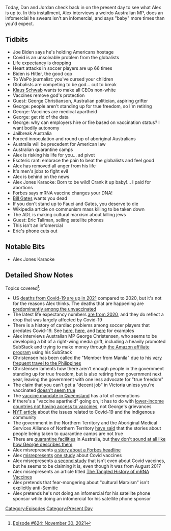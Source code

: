 {{DEFAULTSORT:
    #_EPISODE_0624:November 30, 2021
}}{{Episode
    | title           = November 30, 2021
    | caption         = Listen to this episode on [https://knowledgefight.libsyn.com/624-november-30-2021 Libsyn] [https://open.spotify.com/episode/6NtAfqxa2D0L0qry3ShkU0 Spotify], Read the [[Transcript/624: November 30, 2021|Unofficial Transcript]]
    | episodeNumber   = 624
    | length          = 01:30:22
    | airDate         = December 8, 2021
    | coverageDate    = November 30, 2021
    | episodeType     = [[:Category:Present Day|Present Day]]
    | appearance      = [[Klaus Schwab]], [[George Christianson]], [[Bill Gates]], [[Anthony Fauci]], [[Eric Tallman]]
    | oocDrop         = I could pull someone's head off through love
    | previousEpisode = [[623: July 2-3, 2003]]
    | nextEpisode     = [[625: December 5, 2021]]
}}

{{Stub}}

Today, Dan and Jordan check back in on the present day to see what Alex is up to. In this installment, Alex interviews a weirdo Australian MP, does an infomercial he swears isn't an infomercial, and says "baby" more times than you'd expect.

==Tidbits==

*Joe Biden says he's holding Americans hostage
*Covid is an unsolvable problem from the globalists
*Life expectancy is dropping
*Heart attacks in soccer players are up 66 times
*Biden is Hitler, the good cop
*To WaPo journalist: you've cursed your children
*Globalists are competing to be god... cut to break
*[[Klaus Schwab]] wants to make all CEOs non-white
*Vaccines remove god's protection
*Guest: George Christianson, Australian politician, aspiring grifter
*George: people aren't standing up for true freedom, so I'm retiring
*George: Vaccines are medical apartheid
*George: get rid of the data
*George: why can employers hire or fire based on vaccination status? I want bodily autonomy
*Jailbreak Australia
*Forced innoculation and round up of aboriginal Australians
*Australia will be precedent for American law
*Australian quarantine camps
*Alex is risking his life for you... ad pivot
*Esoteric rant: embrace the pain to beat the globalists and feel good
*Alex has removed all anger from his life
*It's men's jobs to fight evil
*Alex is behind on the news
*Alex Jones Karaoke: Born to be wild! Crank it up baby!... I paid for abortions
*Forbes says mRNA vaccine changes your DNA!
*[[Bill Gates]] wants you dead
*If you don't stand up to Fauci and Gates, you deserve to die
*Wikipedia article on communism mass killing to be taken down
*The ADL is making cultural marxism about killing jews
*Guest: Eric Tallman, selling satellite phones
*This isn't an infomercial
*Eric's phone cuts out

==Notable Bits==

*Alex Jones Karaoke

==Detailed Show Notes==

Topics covered<ref>[https://knowledgefight.com/research/2021/12/7/episode-624-november-30-2021 Episode #624: November 30, 2021]</ref>:

*US [https://www.nytimes.com/2021/11/24/world/united-states-death-toll-covid.html deaths from Covid-19 are up in 2021] compared to 2020, but it's not for the reasons Alex thinks. The deaths that are happening are [https://ourworldindata.org/covid-deaths-by-vaccination predominantly among the unvaccinated]
*The latest life expectancy numbers [https://www.cdc.gov/nchs/pressroom/nchs_press_releases/2021/202107.htm are from 2020], and they do reflect a drop that was largely affected by Covid-19
*There is a history of cardiac problems among soccer players that predates Covid-19. See [https://www.theguardian.com/science/2018/aug/08/more-young-footballers-dying-of-heart-problems-than-thought-fa-study-finds here], [https://www.latimes.com/sports/la-xpm-2012-apr-21-la-sp-baxter-soccer-20120422-story.html here], and [https://nypost.com/2015/05/11/belgiums-young-soccer-players-dropping-dead-of-heart-attacks/ here] for examples
*Alex interviews Australian MP George Christensen, who seems to be developing a bit of a right-wing media grift, including a heavily promoted SubStack and trying to make money through [https://www.crikey.com.au/2021/05/06/george-christensen-promoting-books-amazon/ the Amazon affiliate program] using his SubStack
*Christensen has been called the "Member from Manila" due to his [https://www.9news.com.au/national/government-mp-george-christensens-extensive-travel-to-southeast-asia-under-fresh-scrutiny/e6824b5f-05c3-449f-9f2d-0c142d35d1c5 very frequent travel to the Philippines]
*Christensen laments how there aren't enough people in the government standing up for true freedom, but is also retiring from government next year, leaving the government with one less advocate for "true freedom"
*The claim that you can't get a "decent job" in Victoria unless you're vaccinated [https://www.shrm.org/resourcesandtools/hr-topics/global-hr/pages/coronavirus-australia-victoria-vaccination-directive.aspx doesn't seem true]
*The [https://www.theaustralian.com.au/breaking-news/qld-covid19-new-rules-for-states-vaccine-mandate/news-story/e4f296f492a7279ff62a03f8a4d9344e vaccine mandate in Queensland] has a lot of exemptions
*If there's a "vaccine apartheid" going on, it has to do with [https://www.nytimes.com/2021/10/27/world/united-nations-coronavirus.html lower-income countries not having access to vaccines], not George's grievances
*[https://www.nytimes.com/2021/08/16/world/australia/indigenous-australians-coronavirus.html NYT article] about the issues related to Covid-19 and the indigenous community
*The government in the Northern Territory and the Aboriginal Medical Services Alliance of Northern Territory [https://www.theguardian.com/australia-news/2021/nov/25/tinfoil-hat-wearing-tossers-nt-chief-minister-and-aboriginal-elders-hit-back-at-covid-false-information have said] that the stories about people being taken to quarantine camps are not true
*There are [https://www.finance.gov.au/government/property-and-construction/centres-national-resilience quarantine facilities] in Australia, but [https://www.washingtonpost.com/world/asia_pacific/australia-darwin-covid-quarantine/2021/05/21/f72bc0ac-ad1b-11eb-82c1-896aca955bb9_story.html they don't sound at all like how George describes them]
*Alex misrepresents [https://www.reuters.com/article/factcheck-forbes-headline-dna/fact-check-forbes-headline-that-was-updated-for-clarity-continues-to-be-taken-out-of-context-idUSL1N2SR1EK a story about a Forbes headline]
*Alex [https://healthfeedback.org/claimreview/natural-news-jump-to-conclusions-unsupported-by-study-cite-to-claim-covid-19-vaccines-destroy-immune-system-cause-cancer/ misrepresents] [https://www.ncbi.nlm.nih.gov/pmc/articles/PMC8538446/ one study] about Covid vaccines
*Alex misrepresents [https://pubmed.ncbi.nlm.nih.gov/28512351/ a second study] that isn't even about Covid vaccines, but he seems to be claiming it is, even though it was from August 2017
*Alex misrepresents an article titled [https://www.nature.com/articles/d41586-021-02483-w The Tangled History of mRNA Vaccines]
*Alex pretends that fear-mongering about "cultural Marxism" isn't explicitly anti-Semitic
*Alex pretends he's not doing an infomercial for his satellite phone sponsor while doing an infomercial for his satellite phone sponsor

[[Category:Episodes]]
[[Category:Present Day]]
